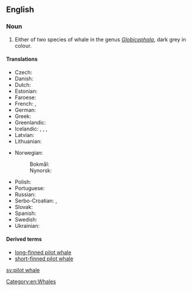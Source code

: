 ==English==
{{wikipedia|Pilot Whale}}

===Noun===
{{en-noun|head=[[pilot]] [[whale]]}}

# Either of two species of whale in the genus ''[[Globicephala]]'', dark grey in colour.

====Translations====
{{trans-top|either of two species of whale}}
* Czech: {{t|cs|kulohlavec|m}}
* Danish: {{t|da|grindehval|c}}
* Dutch: {{t+|nl|griend|m}}
* Estonian: {{t|et|grinda}}
* Faroese: {{t|fo|grindahvalur}}
* French: {{t+|fr|baleine-pilote|f}}, {{t+|fr|globicéphale}}
* German: {{t+|de|Grindwal|m}}
* Greek: {{t|el|μαυροδέλφινο|n|tr=maurodélfino|sc=Grek}}
* Greenlandic: {{t|kl|niisarnaq}}
* Icelandic: {{t+|is|marsvín|n}}, {{t+|is|grindhvalur|m}}, {{t+|is|grind|f}}, 
* Latvian: {{t|lv|grinda|f}}
* Lithuanian: {{t|lt|grinda|f}}
{{trans-mid}}
* Norwegian:
*: Bokmål: {{t|nb|grindhval|m}}
*: Nynorsk: {{t|nn|grindkval|m}}
* Polish: {{t|pl|grindwal|m}}
* Portuguese: {{t|pt|baleia-piloto|f}}
* Russian: {{t|ru|гринда|f|sc=Cyrl|tr=grínda}}
* Serbo-Croatian: {{t|sh|гринд|sc=Cyrl}}, {{t|sh|grind}}
* Slovak: {{t|sk|grinda|f}}
* Spanish: {{t+|es|calderón|m}}
* Swedish: {{t+|sv|grindval|c}}
* Ukrainian: {{t|uk|гринда|f|tr=hrínda|sc=Cyrl}}
{{trans-bottom}}

====Derived terms====
* [[long-finned pilot whale]]
* [[short-finned pilot whale]]

[[Category:en:Whales]]

[[sv:pilot whale]]